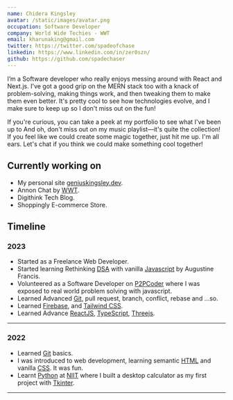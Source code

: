 ```yaml
---
name: Chidera Kingsley
avatar: /static/images/avatar.png
occupation: Software Developer
company: World Wide Techies - WWT
email: kharunaking@gmail.com
twitter: https://twitter.com/spadeofchase
linkedin: https://www.linkedin.com/in/zer0szn/
github: https://github.com/spadechaser
---
```


I’m a Software developer who really enjoys messing around with React and Next.js. I've got a good grip on the MERN stack too with a knack of problem-solving, making things work, and then tweaking them to make them even better. It's pretty cool to see how technologies evolve, and I make sure to keep up so I don't miss out on the fun!

If you're curious, you can take a peek at my portfolio to see what I've been up to And oh, don't miss out on my music playlist—it's quite the collection! If you feel like we could create some magic together, just hit me up. I'm all ears. Let's chat if you think we could make something cool together!

## Currently working on

- My personal site [geniuskingsley.dev](/).
- Annon Chat by [WWT](https://github.com/world-wide-techies/annon_chat).
- Digithink Tech Blog.
- Shoppingly E-commerce Store.

## Timeline

### 2023

- Started as a Freelance Web Developer.
- Started learning Rethinking [DSA](https://book.tryporpra.com/) with vanilla [Javascript](https://javascript.info) by Augustine Francis.
- Volunteered as a Software Developer on [P2PCoder](https://github.com/world-wide-techies/P2PCoder) where I was exposed to real world problem solving with javascript.
- Learned Advanced [Git](https://git-scm.com/book/en/v2/Getting-Started-About-Version-Control), pull request, branch, conflict, rebase and ...so.
- Learned [Firebase](https://firebase.google.com/), and [Tailwind CSS](https://tailwindcss.com/).
- Learned Advance [ReactJS](https://reactjs.org/), [TypeScript](https://www.typescriptlang.org/), [Threejs](https://threejs.org/).

---

### 2022

- Learned [Git](https://git-scm.com/book/en/v2/Getting-Started-About-Version-Control) basics.
- I was introduced to web development, learning semantic [HTML](https://www.w3schools.com/html/html_intro.asp) and vanilla [CSS](https://www.w3schools.com/css/css_intro.asp). It was fun.
- Learnt [Python](https://www.w3schools.com/python/python_intro.asp) at [NIIT](https://www.niit.com/nigeria) where I built a desktop calculator as my first project with [Tkinter](https://www.geeksforgeeks.org/introduction-to-tkinter/).

---
